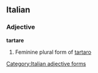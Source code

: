 ==Italian==

===Adjective===
'''tartare''' {{f}}

# Feminine plural form of [[tartaro]]
[[Category:Italian adjective forms]]